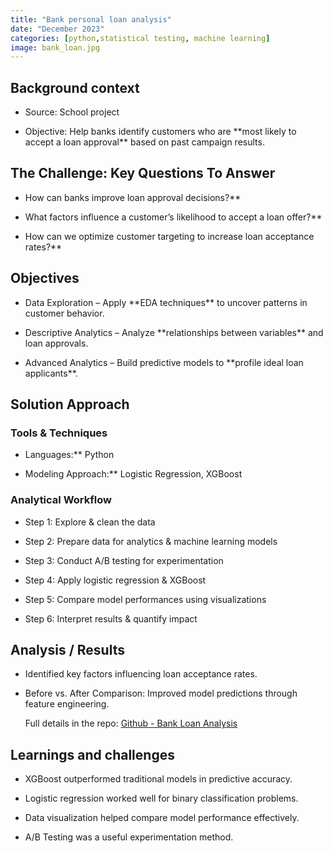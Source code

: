 ```yaml
---
title: "Bank personal loan analysis"
date: "December 2023"
categories: [python,statistical testing, machine learning]
image: bank_loan.jpg
---
```


## Background context

-   Source: School project

-   Objective: Help banks identify customers who are \*\*most likely to accept a loan approval\*\* based on past campaign results.

## The Challenge: Key Questions To Answer

-   How can banks improve loan approval decisions?\*\*

-   What factors influence a customer’s likelihood to accept a loan offer?\*\*

-   How can we optimize customer targeting to increase loan acceptance rates?\*\*

## Objectives

-   Data Exploration – Apply \*\*EDA techniques\*\* to uncover patterns in customer behavior.

-   Descriptive Analytics – Analyze \*\*relationships between variables\*\* and loan approvals.

-   Advanced Analytics – Build predictive models to \*\*profile ideal loan applicants\*\*.

## Solution Approach

### Tools & Techniques

-   Languages:\*\* Python

-   Modeling Approach:\*\* Logistic Regression, XGBoost

### Analytical Workflow

-   Step 1: Explore & clean the data

-   Step 2: Prepare data for analytics & machine learning models

-   Step 3: Conduct A/B testing for experimentation

-   Step 4: Apply logistic regression & XGBoost

-   Step 5: Compare model performances using visualizations

-   Step 6: Interpret results & quantify impact

## Analysis / Results

-   Identified key factors influencing loan acceptance rates.

-   Before vs. After Comparison: Improved model predictions through feature engineering.

    Full details in the repo: [Github - Bank Loan Analysis](https://github.com/jorgems21/Data-Science-Portfolio/tree/main/Bank%20Personal%20Loan%20Analysis)

## Learnings and challenges

-   XGBoost outperformed traditional models in predictive accuracy.

-   Logistic regression worked well for binary classification problems.

-   Data visualization helped compare model performance effectively.

-   A/B Testing was a useful experimentation method.
